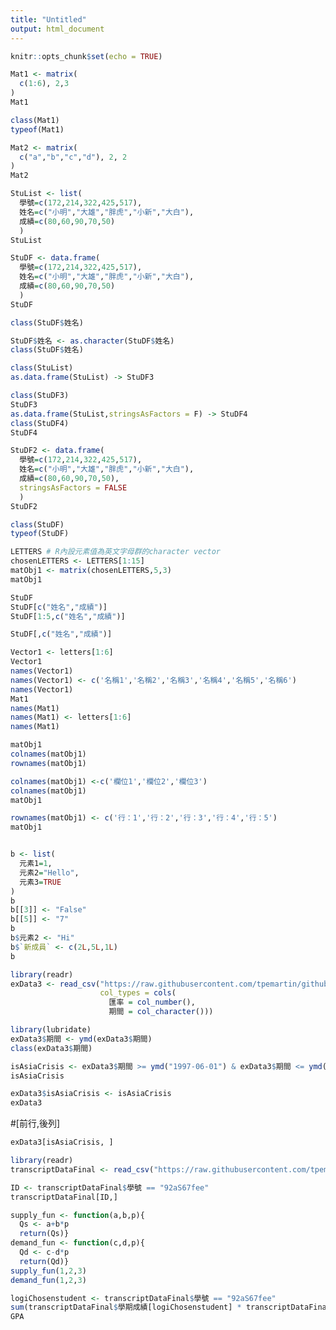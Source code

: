 ```yaml
---
title: "Untitled"
output: html_document
---
```


```r
knitr::opts_chunk$set(echo = TRUE)
```

```r
Mat1 <- matrix(
  c(1:6), 2,3
)
Mat1
```

```r
class(Mat1)
typeof(Mat1)
```

```r
Mat2 <- matrix(
  c("a","b","c","d"), 2, 2
)
Mat2
```
```r
StuList <- list(
  學號=c(172,214,322,425,517),
  姓名=c("小明","大雄","胖虎","小新","大白"),
  成績=c(80,60,90,70,50)
  )
StuList 
```

```r
StuDF <- data.frame(
  學號=c(172,214,322,425,517),
  姓名=c("小明","大雄","胖虎","小新","大白"),
  成績=c(80,60,90,70,50)
  )
StuDF 
```

```r
class(StuDF$姓名)

StuDF$姓名 <- as.character(StuDF$姓名)
class(StuDF$姓名)
```
```r
class(StuList)
as.data.frame(StuList) -> StuDF3

class(StuDF3)
StuDF3
as.data.frame(StuList,stringsAsFactors = F) -> StuDF4
class(StuDF4)
StuDF4
```
```r
StuDF2 <- data.frame(
  學號=c(172,214,322,425,517),
  姓名=c("小明","大雄","胖虎","小新","大白"),
  成績=c(80,60,90,70,50),
  stringsAsFactors = FALSE
  )
StuDF2 
```
```r
class(StuDF)
typeof(StuDF)
```

```r
LETTERS # R內設元素值為英文字母群的character vector
chosenLETTERS <- LETTERS[1:15]
matObj1 <- matrix(chosenLETTERS,5,3)
matObj1
```
```r
StuDF
StuDF[c("姓名","成績")] 
StuDF[1:5,c("姓名","成績")] 
```
```r
StuDF[,c("姓名","成績")]
```
```r
Vector1 <- letters[1:6]
Vector1
names(Vector1)
names(Vector1) <- c('名稱1','名稱2','名稱3','名稱4','名稱5','名稱6')
names(Vector1)
Mat1
names(Mat1) 
names(Mat1) <- letters[1:6]
names(Mat1)
```
```r
matObj1
colnames(matObj1) 
rownames(matObj1)
```
```r
colnames(matObj1) <-c('欄位1','欄位2','欄位3')
colnames(matObj1)
matObj1
```
```r
rownames(matObj1) <- c('行：1','行：2','行：3','行：4','行：5')
matObj1
```

```r

```
```r
b <- list(
  元素1=1,
  元素2="Hello",
  元素3=TRUE
)
b
b[[3]] <- "False"
b[[5]] <- "7"
b
b$元素2 <- "Hi"
b$`新成員` <- c(2L,5L,1L)
b
```

```r
library(readr)
exData3 <- read_csv("https://raw.githubusercontent.com/tpemartin/github-data/master/exData3.csv",
                    col_types = cols(
                      匯率 = col_number(),
                      期間 = col_character()))
```
```r
library(lubridate)
exData3$期間 <- ymd(exData3$期間)
class(exData3$期間)
```

```r
isAsiaCrisis <- exData3$期間 >= ymd("1997-06-01") & exData3$期間 <= ymd("1998-12-01")
isAsiaCrisis 
```
```r
exData3$isAsiaCrisis <- isAsiaCrisis
exData3
```
#[前行,後列]
```r
exData3[isAsiaCrisis, ]
```

```r
library(readr)
transcriptDataFinal <- read_csv("https://raw.githubusercontent.com/tpemartin/github-data/master/transcriptDataFinal.csv")
```

```r
ID <- transcriptDataFinal$學號 == "92aS67fee"
transcriptDataFinal[ID,]
```
```r
supply_fun <- function(a,b,p){ 
  Qs <- a+b*p
  return(Qs)}
demand_fun <- function(c,d,p){ 
  Qd <- c-d*p
  return(Qd)}
supply_fun(1,2,3)
demand_fun(1,2,3)
```
```r
logiChosenstudent <- transcriptDataFinal$學號 == "92aS67fee"
sum(transcriptDataFinal$學期成績[logiChosenstudent] * transcriptDataFinal$學分數[logiChosenstudent]) / sum(transcriptDataFinal$學分數[transcriptDataFinal$學期成績]) -> GPA
GPA
```

